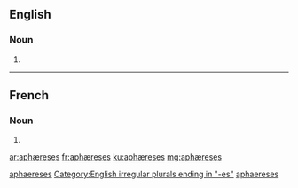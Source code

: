 {{also|aphaereses}}
==English==

===Noun===
{{head|en|plural}} {{p}}

# {{plural of|aphæresis|lang=en|nocat=1}}

[[Category:English terms spelled with Æ|aphaereses]]
[[Category:English irregular plurals ending in "-es"]]

----
==French==

===Noun===
{{head|fr|plural}}

# {{plural of|aphærese|lang=fr|nocat=1}}

[[Category:French terms spelled with Æ|aphaereses]]

[[ar:aphæreses]]
[[fr:aphæreses]]
[[ku:aphæreses]]
[[mg:aphæreses]]